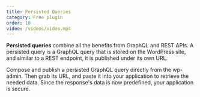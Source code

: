 ```yaml
---
title: Persisted Queries
category: Free plugin
order: 10
video: /videos/video.mp4
---
```


**Persisted queries** combine all the benefits from GraphQL and REST APIs. A persisted query is a GraphQL query that is stored on the WordPress site, and similar to a REST endpoint, it is published under its own URL.

Compose and publish a persisted GraphQL query directly from the wp-admin. Then grab its URL, and paste it into your application to retrieve the needed data. Since the response's data is now predefined, your application is secure.